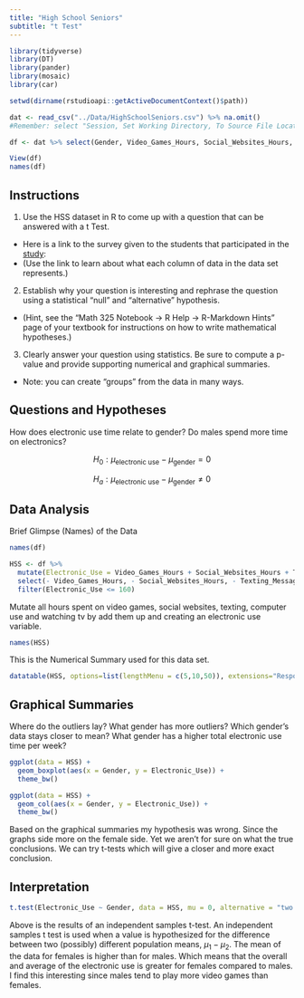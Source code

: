 ```yaml
---
title: "High School Seniors"
subtitle: "t Test"
---
```


```r
library(tidyverse)
library(DT)
library(pander)
library(mosaic)
library(car)

setwd(dirname(rstudioapi::getActiveDocumentContext()$path))

dat <- read_csv("../Data/HighSchoolSeniors.csv") %>% na.omit()
#Remember: select "Session, Set Working Directory, To Source File Location", and then play this R-chunk into your console to read the HSS data into R. 

df <- dat %>% select(Gender, Video_Games_Hours, Social_Websites_Hours, Texting_Messaging_Hours, Computer_Use_Hours, Watching_TV_Hours)
```

```r
View(df)
names(df)
```


## Instructions

1. Use the HSS dataset in R to come up with a question that can be answered with a t Test. 
  + Here is a link to the survey given to the students that participated in the [study](https://ww2.amstat.org/censusatschool/pdfs/C@SQuestionnaire.pdf):
  + (Use the link to learn about what each column of data in the data set represents.)

2. Establish why your question is interesting and rephrase the question using a statistical "null" and "alternative" hypothesis. 
  + (Hint, see the "Math 325 Notebook -> R Help -> R-Markdown Hints" page of your textbook for instructions on how to write mathematical hypotheses.)

3. Clearly answer your question using statistics. Be sure to compute a p-value and provide supporting numerical and graphical summaries. 
  + Note: you can create "groups" from the data in many ways. 

## Questions and Hypotheses

How does electronic use time relate to gender? Do males spend more time on electronics? 

$$
  H_0: \mu_\text{electronic use} - \mu_\text{gender} = 0
$$

$$
  H_a: \mu_\text{electronic use} - \mu_\text{gender} \neq 0
$$

## Data Analysis

Brief Glimpse (Names) of the Data

```r
names(df)
```

```r
HSS <- df %>% 
  mutate(Electronic_Use = Video_Games_Hours + Social_Websites_Hours + Texting_Messaging_Hours + Computer_Use_Hours + Watching_TV_Hours) %>% 
  select(- Video_Games_Hours, - Social_Websites_Hours, - Texting_Messaging_Hours, - Computer_Use_Hours,  - Watching_TV_Hours) %>% 
  filter(Electronic_Use <= 160)
```

Mutate all hours spent on video games, social websites, texting, computer use and watching tv by add them up and creating an electronic use variable. 

```r
names(HSS)
```

This is the Numerical Summary used for this data set.

```r
datatable(HSS, options=list(lengthMenu = c(5,10,50)), extensions="Responsive")
```

## Graphical Summaries

Where do the outliers lay? What gender has more outliers? Which gender's data stays closer to mean? What gender has a higher total electronic use time per week? 

```r
ggplot(data = HSS) + 
  geom_boxplot(aes(x = Gender, y = Electronic_Use)) +
  theme_bw()

ggplot(data = HSS) + 
  geom_col(aes(x = Gender, y = Electronic_Use)) +
  theme_bw()
```

Based on the graphical summaries my hypothesis was wrong. Since the graphs side more on the female side. Yet we aren't for sure on what the true conclusions. We can try t-tests which will give a closer and more exact conclusion. 

## Interpretation

```r
t.test(Electronic_Use ~ Gender, data = HSS, mu = 0, alternative = "two.sided", conf.level = 0.95)
```

Above is the results of an independent samples t-test. An independent samples t test is used when a value is hypothesized for the difference between two (possibly) different population means, $\mu_1 - \mu_2$. The mean of the data for females is higher than for males. Which means that the overall and average of the electronic use is greater for females compared to males. I find this interesting since males tend to play more video games than females. 



<!-- ```{r qqplot} -->
<!-- qqPlot(Electronic_Use ~ Gender, data = newHSS) -->
<!-- ``` -->

